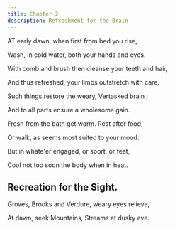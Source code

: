 ```yaml
---
title: Chapter 2
description: Refreshment for the Brain
---
```

<span className="cap">AT</span> early dawn, when first from bed you rise,

Wash, in cold water, both your hands and eyes.

With comb and brush then cleanse your teeth and hair,

And thus refreshed, your limbs outstretch with care.

Such things restore the weary, Vertasked brain ;

And to all parts ensure a wholesome gain.

Fresh from the bath get warm. Rest after food,

Or walk, as seems most suited to your mood.

But in whate'er engaged, or sport, or feat,

Cool not too soon the body when in heat.

## Recreation for the Sight.

Groves, Brooks and Verdure, weary eyes relieve,

At dawn, seek Mountains, Streams at dusky eve.